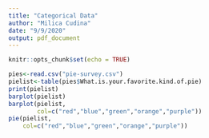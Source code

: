 ```yaml
---
title: "Categorical Data"
author: "Milica Cudina"
date: "9/9/2020"
output: pdf_document
---
```


```r
knitr::opts_chunk$set(echo = TRUE)
```

```r
pies<-read.csv("pie-survey.csv")
pielist<-table(pies$What.is.your.favorite.kind.of.pie)
print(pielist)
barplot(pielist)
barplot(pielist, 
        col=c("red","blue","green","orange","purple"))
pie(pielist,
    col=c("red","blue","green","orange","purple"))

```

